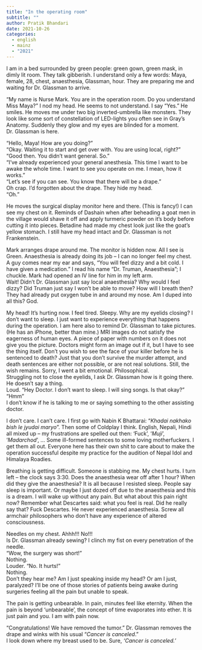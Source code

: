 ```yaml
---
title: "In the operating room"
subtitle: ""
author: Pratik Bhandari
date: 2021-10-26
categories:
  - english
  - mainz
  - "2021"
---
```


<!-- Hiding the preview -->

I am in a bed surrounded by green people: green gown, green mask, in dimly lit room. They talk gibberish. I understand only a few words: Maya, female, 28, chest, anaesthesia, Glassman, hour. They are preparing me and waiting for Dr. Glassman to arrive.

"My name is Nurse Mark. You are in the operation room. Do you understand Miss Maya?" I nod my head. He seems to not understand. I say "Yes." He smiles.
He moves me under two big inverted-umbrella like monsters. They look like some sort of constellation of LED-lights you often see in Gray's Anatomy. Suddenly they glow and my eyes are blinded for a moment. Dr. Glassman is here.

"Hello, Maya! How are you doing?"\
"Okay. Waiting it to start and get over with. You are using local, right?"\
"Good then. You didn't want general. So."\
"I've already experienced your general anesthesia. This time I want to be awake the whole time. I want to see you operate on me. I mean, how it works."\
"Let's see if you can see. You know that there will be a drape."\
Oh crap. I'd forgotten about the drape. They hide my head.\
"Oh."\

He moves the surgical display monitor here and there. (This is fancy!) I can see my chest on it. Reminds of Dashain when after beheading a goat men in the village would shave it off and apply turmeric powder on it's body before cutting it into pieces. Betadine had made my chest look just like the goat's yellow stomach. I still have my head intact and Dr. Glassman is not Frankenstein.

Mark arranges drape around me. The monitor is hidden now. All I see is Green. Anaesthesia is already doing its job -- I can no longer feel my chest.
A guy comes near my ear and says, "You will feel dizzy and a bit cold. I have given a medication." I read his name "Dr. Truman, Anaesthesia"; I chuckle. Mark had opened an IV line for him in my left arm.\
Wait! Didn't Dr. Glassman just say local anaesthesia? Why would I feel dizzy? Did Truman just say I won't be able to move? How will I breath then? They had already put oxygen tube in and around my nose. Am I duped into all this? God.

My head! It's hurting now. I feel tired. Sleepy. Why are my eyelids closing? I don't want to sleep. I just want to experience everything that happens during the operation. I am here also to remind Dr. Glassman to take pictures. (He has an iPhone, better than mine.) MRI images do not satisfy the eagerness of human eyes. A piece of paper with numbers on it does not give you the picture. Doctors might form an image out if it, but I have to see the thing itself. Don't you wish to see the face of your killer before he is sentenced to death? Just that you don't survive the murder attempt, and death sentences are either not possible, or are not real solutions. Still, the wish remains. Sorry, I went a bit emotional. Philosophical.\
Struggling not to close the eyelids, I ask Dr. Glassman how is it going there. He doesn't say a thing.\
Loud. "Hey Doctor. I don't want to sleep. I will sing songs. Is that okay?"\
"Hmm"\
I don't know if he is talking to me or saying something to the other assisting doctor.\

I don't care. I can't care. I first go with Nabin K Bhattarai: "*Khadai nakhako bish le jyudai maryo*". Then some of Coldplay I think. English, Nepali, Hindi all mixed up -- my frustrations are spelled out then: 'Fuck', '*Muji*', '*Madarchod*', … Some ill-formed sentences to some loving motherfuckers. I get them all out.
Everyone here has their own shit to care about to make the operation successful despite my practice for the audition of Nepal Idol and Himalaya Roadies.\

Breathing is getting difficult. Someone is stabbing me. My chest hurts. I turn left -- the clock says 3:30. Does the anaesthesia wear off after 1 hour? When did they give the anaesthesia? It is all because I resisted sleep. People say sleep is important. Or maybe I just dozed off due to the anaesthesia and this is a dream. I will wake up without any pain. But what about this pain right now? Remember what Descartes said: what you feel is real. Did he really say that? Fuck Descartes. He never experienced anaesthesia. Screw all armchair philosophers who don't have any experience of altered consciousness.\

Needles on my chest. Ahhh!!! No!!!\
Is Dr. Glassman already sewing? I clinch my fist on every penetration of the needle.\
"Wow, the surgery was short!"\
Nothing.\
Louder. "No. It hurts!"\
Nothing.\
Don't they hear me? Am I just speaking inside my head? Or am I just, paralyzed? I'll be one of those stories of patients being awake during surgeries feeling all the pain but unable to speak.\

The pain is getting unbearable. In pain, minutes feel like eternity. When the pain is beyond 'unbearable', the concept of time evaporates into ether. It is just pain and you. I am with pain now.\


"Congratulations! We have removed the tumor." Dr. Glassman removes the drape and winks with his usual "*Cancer is canceled*."\
I look down where my breast used to be. Sure, *'Cancer is canceled.'*
